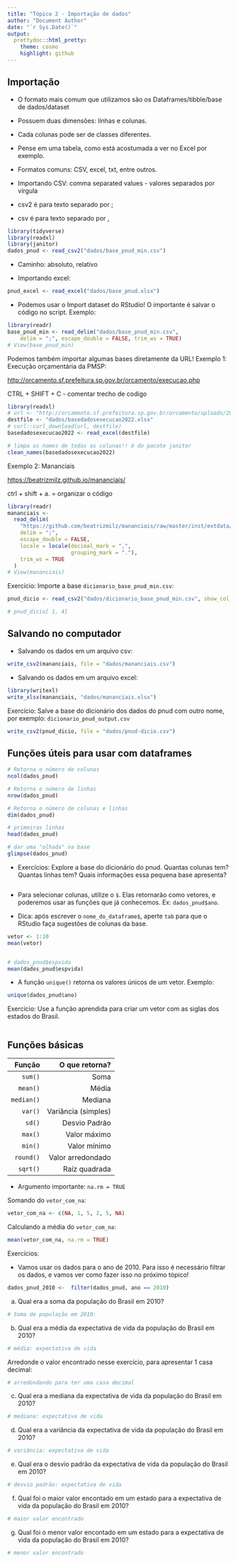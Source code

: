 ```yaml
---
title: "Tópico 2 - Importação de dados"
author: "Document Author"
date: "`r Sys.Date()`"
output:
  prettydoc::html_pretty:
    theme: cosmo
    highlight: github
---
```


## Importação

- O formato mais comum que utilizamos são os Dataframes/tibble/base de dados/dataset

- Possuem duas dimensões: linhas e colunas.

- Cada colunas pode ser de classes diferentes.

- Pense em uma tabela, como está acostumada a ver no Excel por exemplo. 

- Formatos comuns: CSV, excel, txt, entre outros.

- Importando CSV: comma separated values - valores separados por vírgula
- csv2 é para texto separado por ;
- csv é para texto separado por ,

```r
library(tidyverse)
library(readxl)
library(janitor)
dados_pnud <- read_csv2("dados/base_pnud_min.csv")
```


- Caminho: absoluto, relativo


- Importando excel:

```r
pnud_excel <- read_excel("dados/base_pnud.xlsx")
```

- Podemos usar o Import dataset do RStudio! O importante é salvar o código no script. Exemplo:

```r
library(readr)
base_pnud_min <- read_delim("dados/base_pnud_min.csv", 
    delim = ";", escape_double = FALSE, trim_ws = TRUE)
# View(base_pnud_min)
```


Podemos também importar algumas bases diretamente da URL! 
Exemplo 1: Execução orçamentária da PMSP:

<http://orcamento.sf.prefeitura.sp.gov.br/orcamento/execucao.php>

CTRL + SHIFT + C - comentar trecho de codigo

```r
library(readxl)
# url <- "http://orcamento.sf.prefeitura.sp.gov.br/orcamento/uploads/2022/basedadosexecucao2022.xlsx"
destfile <- "dados/basedadosexecucao2022.xlsx"
# curl::curl_download(url, destfile)
basedadosexecucao2022 <- read_excel(destfile)

# limpa os nomes de todas as colunas!! é do pacote janitor
clean_names(basedadosexecucao2022)

```

Exemplo 2: Mananciais

<https://beatrizmilz.github.io/mananciais/>

ctrl + shift + a. = organizar o código
```r
library(readr)
mananciais <-
  read_delim(
    "https://github.com/beatrizmilz/mananciais/raw/master/inst/extdata/mananciais.csv",
    delim = ";",
    escape_double = FALSE,
    locale = locale(decimal_mark = ",",
                    grouping_mark = "."),
    trim_ws = TRUE
  )
# View(mananciais)
```



Exercício: Importe a base `dicionario_base_pnud_min.csv`:

```r
pnud_dicio <- read_csv2("dados/dicionario_base_pnud_min.csv", show_col_types = FALSE)

# pnud_dicio[ 1, 4]
```




## Salvando no computador

- Salvando os dados em um arquivo csv:

```r
write_csv2(mananciais, file = "dados/mananciais.csv")
```

- Salvando os dados em um arquivo excel:

```r
library(writexl)
write_xlsx(mananciais, "dados/mananciais.xlsx")
```

Exercício: Salve a base do dicionário dos dados do pnud com outro nome, por exemplo: `dicionario_pnud_output.csv`

```r
write_csv2(pnud_dicio, file = "dados/pnud-dicio.csv")
```


## Funções úteis para usar com dataframes

```r
# Retorna o número de colunas 
ncol(dados_pnud)

# Retorna o número de linhas
nrow(dados_pnud)

# Retorna o número de colunas e linhas
dim(dados_pnud)

# primeiras linhas
head(dados_pnud)

# dar uma "olhada" na base
glimpse(dados_pnud)

```


- Exercícios: Explore a base do dicionário do pnud. Quantas colunas tem? Quantas linhas tem? Quais informações essa pequena base apresenta?

```r

```



- Para selecionar colunas, utilize o `$`. Elas retornarão como vetores, e poderemos usar as funções que já conhecemos. Ex: `dados_pnud$ano`.


- Dica: após escrever o `nome_do_dataframe$`, aperte `tab` para que o RStudio faça sugestões de colunas da base.


```r
vetor <- 1:10
mean(vetor)


# dados_pnud$espvida
mean(dados_pnud$espvida)
```

- A função `unique()` retorna os valores únicos de um vetor. Exemplo: 

```r
unique(dados_pnud$ano)
```



Exercício: Use a função aprendida para criar um vetor com as siglas dos estados do Brasil.

```r

```


## Funções básicas


|  Função |  O que retorna? |
|--:|--:|
|  `sum()` |  Soma  | 
|  `mean()` |  Média |
|  `median()` |  Mediana |
|  `var()` |  Variância (simples) |
|  `sd()` |  Desvio Padrão |
|  `max()` |  Valor máximo  |
|  `min()` |  Valor mínimo |
|  `round()` |  Valor arredondado |
|  `sqrt()` |  Raíz quadrada |


- Argumento importante: `na.rm = TRUE`

Somando do `vetor_com_na`:
```r
vetor_com_na <- c(NA, 1, 5, 2, 5, NA)

```

Calculando a média do `vetor_com_na`:
```r
mean(vetor_com_na, na.rm = TRUE)
```

Exercícios:

- Vamos usar os dados para o ano de 2010. Para isso é necessário filtrar os dados, e vamos ver como fazer isso no próximo tópico!

```r
dados_pnud_2010 <-  filter(dados_pnud, ano == 2010)
```

a) Qual era a soma da população do Brasil em 2010?
```r
# Soma de população em 2010: 

```

b) Qual era a média da expectativa de vida da população do Brasil em 2010?
```r
# média: expectativa de vida

```

Arredonde o valor encontrado nesse exercício, para apresentar 1 casa decimal:
```r
# arredondando para ter uma casa decimal

```

c) Qual era a mediana da expectativa de vida da população do Brasil em 2010?
```r
# mediana: expectativa de vida

```

d) Qual era a variância da expectativa de vida da população do Brasil em 2010?
```r
# variância: expectativa de vida

```

e) Qual era o desvio padrão da expectativa de vida da população do Brasil em 2010?
```r
# desvio padrão: expectativa de vida

```

f) Qual foi o maior valor encontado em um estado para a  expectativa de vida da população do Brasil em 2010?
```r
# maior valor encontrado

```

g) Qual foi o menor valor encontado em um estado para a  expectativa de vida da população do Brasil em 2010?
```r
# menor valor encontrado

```


